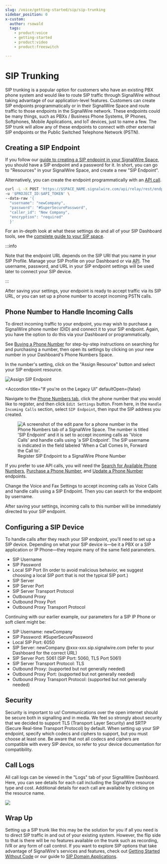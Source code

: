 ```yaml
---
slug: /voice/getting-started/sip/sip-trunking
sidebar_position: 0
x-custom:
  author: rsowald
  tags:
    - product:voice
    - getting-started
    - product:video
    - product:freeswitch

---
```


# SIP Trunking

SIP trunking is a popular option for customers who have an existing PBX phone system and would like to route SIP traffic through SignalWire without taking advantage of our application-level features. 
Customers can create SIP endpoints programmatically or in their SignalWire Space and route traffic to those endpoints in the SignalWire network. 
These endpoints could be many things, such as PBXs / Business Phone Systems, IP Phones, Softphones, Mobile Applications, and IoT devices, just to name a few. 
The SIP trunk will allow any of these endpoints to connect with other external SIP endpoints or the Public Switched Telephone Network (PSTN).

## Creating a SIP Endpoint

If you follow our [guide to creating a SIP endpoint in your SignalWire Space](/voice/sip/get-started), 
you should have a SIP endpoint and a password for it. In short, you can go to "Resources" in your SignalWire Space, and create a new "SIP Endpoint".

Alternatively, you can create the endpoint programmatically with an [API call](/rest/signalwire-rest/endpoints/space/create-sip-endpoint).

```bash
curl -L -X POST 'https://$SPACE_NAME.signalwire.com/api/relay/rest/endpoints/sip' \
-u '$PROJECT_ID:$API_TOKEN' \
--data-raw '{
  "username": "newCompany",
  "password": "#SuperSecurePassword",
  "caller_id": "New Company",
  "encryption": "required"
  }'
```

For an in-depth look at what these settings do and all of your SIP Dashboard tools, see the 
[complete guide to your SIP space](/voice/sip/get-started).

:::info

Note that the endpoint URL depends on the SIP URI that you name in your SIP Profile. 
Manage your SIP Profile on your Dashboard or via [API](/rest/signalwire-rest/endpoints/space/update-sip-profile).
The username, password, and URL in your SIP endpoint settings will be used later to connect your SIP device.

:::

After saving your settings, your endpoint is ready to accept traffic via its SIP URL, or you can set up a phone number to accept incoming PSTN calls.

## Phone Number to Handle Incoming Calls

To direct incoming traffic to your endpoint, you may wish to purchase a SignalWire phone number (DID) and connect it to your SIP endpoint. 
Again, you have the option to do this via your Dashboard or programmatically.

See [Buying a Phone Number](/platform/phone-numbers/getting-started/buying-a-phone-number) for step-by-step instructions on searching for and purchasing a number, then open its settings by clicking on your new number in your Dashboard's Phone Numbers Space.

In the number's setting, click on the "Assign Resource" button and select your SIP endpoint resource.

![Assign SIP Endpoint](@image/dashboard/phone-numbers/assign-resource-voice.png)


<NewLegacy />

<Accordion 
  title="If you're on the Legacy UI"
  defaultOpen={false}
>

Navigate to the [Phone Numbers tab](https://my.signalwire.com?page=phone_numbers), click the phone number
that you would like to register, and then click `Edit Settings` button. From here, in the
`Handle Incoming Calls` section, select `SIP Endpoint`, then input the SIP address you created.

<figure>
  <img
    className="img-1080"
    src={require('@image/dashboard/legacy/sip/sip-config.webp').default}
    alt="A screenshot of the edit pane for a phone number in the Phone Numbers tab of a SignalWire Space. The number is titled 'SIP Endpoint' and it is set to accept incoming calls as 'Voice Calls' and handle calls using 'a SIP Endpoint'. The SIP username is indicated in the field labeled 'When a Call Comes In, Forward the Call to'."
  />
  <figcaption>
    Register SIP Endpoint to a SignalWire Phone Number
  </figcaption>
</figure>

</Accordion>

If you prefer to use API calls, you will need the [Search for Available Phone Numbers](/rest/signalwire-rest/endpoints/space/search-available-phone-numbers),
[Purchase a Phone Number](/rest/signalwire-rest/endpoints/space/purchase-phone-number), and
[Update a Phone Number](/rest/signalwire-rest/endpoints/space/update-phone-number) endpoints.

Change the Voice and Fax Settings to accept incoming calls as Voice Calls and handle calls using a SIP Endpoint. 
Then you can search for the endpoint by username.

After saving your settings, incoming calls to this number will be immediately directed to your SIP endpoint.

## Configuring a SIP Device

To handle calls after they reach your SIP endpoint, you'll need to set up a SIP device. 
Depending on what your SIP device is—be it a PBX or a SIP application or IP Phone—they require many of the same field parameters.

- SIP Username
- SIP Password
- Local SIP Port (In order to avoid malicious behavior, we suggest choosing a local SIP port that is not the typical SIP port.)
- SIP Server
- SIP Server Port
- SIP Server Transport Protocol
- Outbound Proxy
- Outbound Proxy Port
- Outbound Proxy Transport Protocol

Continuing with our earlier example, our parameters for a SIP IP Phone or soft client might be:

- SIP Username: newCompany
- SIP Password: #SuperSecurePassword
- Local SIP Port: 6050
- SIP Server: newCompany @xxx-xxx.sip.signalwire.com (refer to your Dashboard for the correct URL)
- SIP Server Port: 5061 (SIP Port: 5060, TLS Port 5061)
- SIP Server Transport Protocol: TLS
- Outbound Proxy: (supported but not generally needed)
- Outbound Proxy Port: (supported but not generally needed)
- Outbound Proxy Transport Protocol: (supported but not generally needed)

## Security

Security is important to us! 
Communications over the open internet should be secure both in signalling and in media. 
We feel so strongly about security that we decided to support TLS (Transport Layer Security) and SRTP (Secure Real-time Transport Protocol) by default. 
When setting up your SIP endpoint, specify which codecs and ciphers to support, but you must choose at least one. 
Be aware that not all codecs and ciphers are compatible with every SIP device, so refer to your device documentation for compatibility.

## Call Logs

All call logs can be viewed in the "Logs" tab of your SignalWire Dashboard. 
Here, you can see details for each call including the SignalWire resource type and cost. 
Additional details for each call are available by clicking on the resource name.

![](@image/dashboard/logs.png)

## Wrap Up

Setting up a SIP trunk like this may be the solution for you if all you need is to direct SIP traffic in and out of your existing system. 
However, the flip side to that is there will be no features available on the trunk such as recording, IVR or any form of call control. 
If you want to explore SIP options that take advantage of SignalWire's services and features, check out 
[Getting Started Without Code](/platform/basics/guides/getting-started-without-code#sip)
or our guide to [SIP Domain Applications](../sip-domain-apps/index.mdx).
